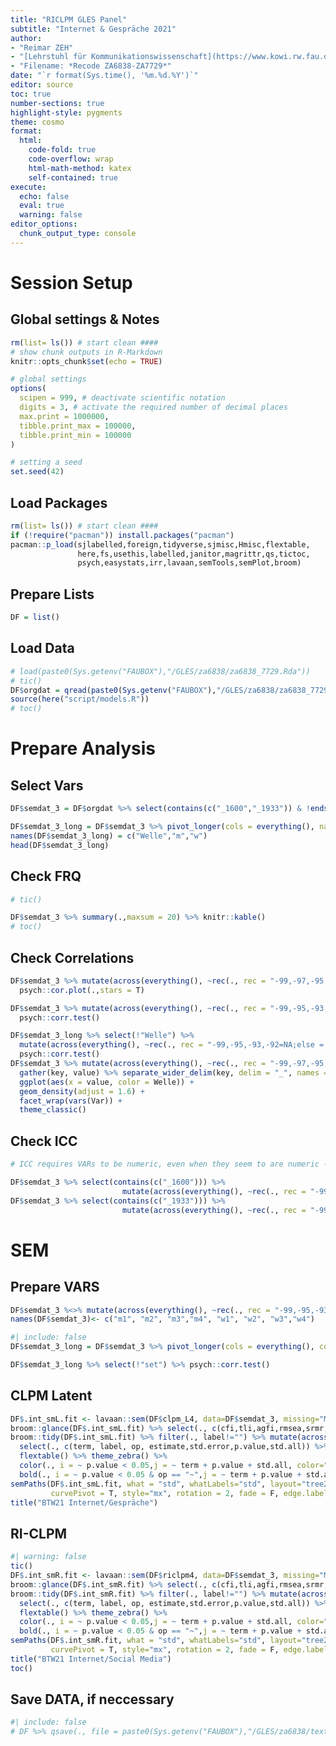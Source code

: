 ```yaml
---
title: "RICLPM GLES Panel"
subtitle: "Internet & Gespräche 2021"
author:
- "Reimar ZEH"
- "[Lehrstuhl für Kommunikationswissenschaft](https://www.kowi.rw.fau.de)"
- "Filename: *Recode ZA6838-ZA7729*"
date: "`r format(Sys.time(), '%m.%d.%Y')`"
editor: source
toc: true
number-sections: true
highlight-style: pygments
theme: cosmo
format:
  html: 
    code-fold: true
    code-overflow: wrap
    html-math-method: katex
    self-contained: true
execute: 
  echo: false
  eval: true
  warning: false
editor_options: 
  chunk_output_type: console
---
```


# Session Setup

## Global settings & Notes

```r
rm(list= ls()) # start clean ####
# show chunk outputs in R-Markdown
knitr::opts_chunk$set(echo = TRUE)

# global settings
options(
  scipen = 999, # deactivate scientific notation
  digits = 3, # activate the required number of decimal places
  max.print = 1000000,
  tibble.print_max = 100000,
  tibble.print_min = 100000
)

# setting a seed
set.seed(42)
```

## Load Packages

```r
rm(list= ls()) # start clean ####
if (!require("pacman")) install.packages("pacman")
pacman::p_load(sjlabelled,foreign,tidyverse,sjmisc,Hmisc,flextable,
               here,fs,usethis,labelled,janitor,magrittr,qs,tictoc,
               psych,easystats,irr,lavaan,semTools,semPlot,broom)
```

## Prepare Lists

```r
DF = list()
```

## Load Data

```r
# load(paste0(Sys.getenv("FAUBOX"),"/GLES/za6838/za6838_7729.Rda"))
# tic()
DF$orgdat = qread(paste0(Sys.getenv("FAUBOX"),"/GLES/za6838/za6838_7729.qs"))
source(here("script/models.R"))
# toc()
```


# Prepare Analysis
## Select Vars
```r
DF$semdat_3 = DF$orgdat %>% select(contains(c("_1600","_1933")) & !ends_with("flag") & starts_with(c("kp17","kp18","kp19","kp20"))) 

DF$semdat_3_long = DF$semdat_3 %>% pivot_longer(cols = everything(), names_to = c("set",".value"), names_sep = "_")
names(DF$semdat_3_long) = c("Welle","m","w")
head(DF$semdat_3_long)

```

## Check FRQ

```r
# tic()

DF$semdat_3 %>% summary(.,maxsum = 20) %>% knitr::kable() 
# toc()
```


## Check Correlations
```r
DF$semdat_3 %>% mutate(across(everything(), ~rec(., rec = "-99,-97,-95,-93,-92=NA;else = copy"))) %>%
  psych::cor.plot(.,stars = T)

DF$semdat_3 %>% mutate(across(everything(), ~rec(., rec = "-99,-95,-93,-92=NA;else = copy"))) %>% 
  psych::corr.test()

DF$semdat_3_long %>% select(!"Welle") %>% 
  mutate(across(everything(), ~rec(., rec = "-99,-95,-93,-92=NA;else = copy"))) %>% 
  psych::corr.test()
DF$semdat_3 %>% mutate(across(everything(), ~rec(., rec = "-99,-97,-95,-93,-92=NA;else = copy"))) %>%
  gather(key, value) %>% separate_wider_delim(key, delim = "_", names = c("Welle", "Var")) %>%
  ggplot(aes(x = value, color = Welle)) +
  geom_density(adjust = 1.6) + 
  facet_wrap(vars(Var)) + 
  theme_classic()
```

## Check ICC
```r
# ICC requires VARs to be numeric, even when they seem to are numeric -> mutate!

DF$semdat_3 %>% select(contains(c("_1600"))) %>% 
                         mutate(across(everything(), ~rec(., rec = "-99,-95,-93=NA; else = copy"))) %>% irr::icc()
DF$semdat_3 %>% select(contains(c("_1933"))) %>% 
                         mutate(across(everything(), ~rec(., rec = "-99,-97,-95,-93,-92=NA; else = copy"))) %>% irr::icc()

```


# SEM
## Prepare VARS
```r
DF$semdat_3 %<>% mutate(across(everything(), ~rec(., rec = "-99,-95,-93,-92=NA;else = copy")))
names(DF$semdat_3)<- c("m1", "m2", "m3","m4", "w1", "w2", "w3","w4")
```

```r
#| include: false
DF$semdat_3_long = DF$semdat_3 %>% pivot_longer(cols = everything(), cols_vary = "slowest", names_to = c(".value","set"), names_pattern = "(.)(.)")

DF$semdat_3_long %>% select(!"set") %>% psych::corr.test()


```

## CLPM Latent
```r
DF$.int_smL.fit <- lavaan::sem(DF$clpm_L4, data=DF$semdat_3, missing="ML", estimator = "MLR", mimic="Mplus", meanstructure = "default")
broom::glance(DF$.int_smL.fit) %>% select(., c(cfi,tli,agfi,rmsea,srmr,AIC,BIC)) %>% mutate(across(where(is.double), round, 3))
broom::tidy(DF$.int_smL.fit) %>% filter(., label!="") %>% mutate(across(where(is.double), round, 3)) %>% 
  select(., c(term, label, op, estimate,std.error,p.value,std.all)) %>% 
  flextable() %>% theme_zebra() %>% 
  color(., i = ~ p.value < 0.05,j = ~ term + p.value + std.all, color="blue") %>%
  bold(., i = ~ p.value < 0.05 & op == "~",j = ~ term + p.value + std.all, bold=T) %>% autofit()
semPaths(DF$.int_smL.fit, what = "std", whatLabels="std", layout="tree2", intercepts = F, residuals = T, structural = T, 
         curvePivot = T, style="mx", rotation = 2, fade = F, edge.label.cex=0.7, edge.label.position = 0.4)
title("BTW21 Internet/Gespräche")
```

## RI-CLPM
```r
#| warning: false
tic()
DF$.int_smR.fit <- lavaan::sem(DF$riclpm4, data=DF$semdat_3, missing="ML", estimator = "MLR", mimic="Mplus", meanstructure = "default")
broom::glance(DF$.int_smR.fit) %>% select(., c(cfi,tli,agfi,rmsea,srmr,AIC,BIC)) %>% mutate(across(where(is.double), round, 3))
broom::tidy(DF$.int_smR.fit) %>% filter(., label!="") %>% mutate(across(where(is.double), round, 3)) %>% 
  select(., c(term, label, op, estimate,std.error,p.value,std.all)) %>% 
  flextable() %>% theme_zebra() %>% 
  color(., i = ~ p.value < 0.05,j = ~ term + p.value + std.all, color="blue") %>%
  bold(., i = ~ p.value < 0.05 & op == "~",j = ~ term + p.value + std.all, bold=T) %>% autofit()
semPaths(DF$.int_smR.fit, what = "std", whatLabels="std", layout="tree2", intercepts = F, residuals = T, structural = T, 
         curvePivot = T, style="mx", rotation = 2, fade = F, edge.label.cex=0.7, edge.label.position = 0.4)
title("BTW21 Internet/Social Media")
toc()
```



## Save DATA, if neccessary
```r
#| include: false
# DF %>% qsave(., file = paste0(Sys.getenv("FAUBOX"),"/GLES/za6838/text.qs"))
```
